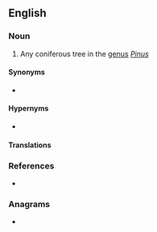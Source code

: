 ==English==

===Noun===
{{en-noun}}

# {{lb|en|botany}} Any coniferous tree in the [[genus]] ''[[Pinus]]''

====Synonyms====
* {{l|en|pine}}

====Hypernyms====
* {{l|en|tree}}

====Translations====
{{trans-see|pine}}

===References===
* {{pedia}}

===Anagrams===
* {{anagrams|en|perentie}}